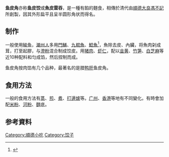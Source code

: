 {{Refimprove|time=2010-05-05}}
'''鱼皮角'''亦称'''鱼皮饺'''或'''魚皮雲吞'''，是一種有餡的麵食，相傳於清代由[[順德|順德]][[大良街道|大良]][[馮不記|馮不記]]所創製，因其外形扁平且呈半圆形角状而得名。

== 制作 ==

一般使用[[鲮鱼|鲮鱼]]，[[潮州人|潮州人]]多用[[門鱔|門鱔]]、[[九棍魚|九棍魚]]、[[鯰魚|鯰魚]]<ref>{{cite book |author= |title=《香港地道小食系列：麵食、糕點》 |pages=p.34 - 39 |year=2015 |publisher=中華廚藝學院 |location=香港 |isbn=9789628755400 }}</ref>，魚除去皮、內臟，将魚肉刴成茸，打至起膠，与[[澄粉|澄粉]]混合制成饺皮。用[[猪肉|猪肉]]、[[虾仁|虾仁]]，配以[[韭黄|韭黄]]、[[竹笋|竹笋]]、[[白芝麻|白芝麻]]等近10种配料和匀成馅，然后捏制而成。

鱼皮角按肉馅有几个品种，最著名的是腊[[鸭肝|鸭肝]]鱼皮角。

== 食用方法 ==

一般的食用方法有[[蒸|蒸]]、[[煎|煎]]、[[煮|煮]]、[[打邊爐|打邊爐]]等。[[广州|广州]]、[[香港|香港]]等地有不同變化。有時會加配[[米粉|米粉]]、[[河粉|河粉]]、[[麵|麵]]底。

== 参考資料 ==
{{reflist}}

{{模板:顺德小食}}
{{Chinese food-stub}}

[[Category:順德小吃|Category:順德小吃]]
[[Category:饺子|Category:饺子]]